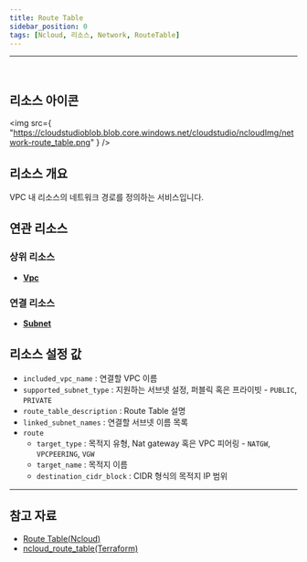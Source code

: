 ```yaml
---
title: Route Table
sidebar_position: 0
tags: [Ncloud, 리소스, Network, RouteTable]
---
```


<hr />
<br />

## 리소스 아이콘

<img
    src={
        "https://cloudstudioblob.blob.core.windows.net/cloudstudio/ncloudImg/network-route_table.png"
    }
/>

## 리소스 개요

VPC 내 리소스의 네트워크 경로를 정의하는 서비스입니다.

## 연관 리소스

### 상위 리소스

-   [**Vpc**](https://docs.cstudio.app/docs/resource/ncloud/Network/Vpc)

### 연결 리소스

-   [**Subnet**](https://docs.cstudio.app/docs/resource/ncloud/Network/Subnet)

## 리소스 설정 값

-   `included_vpc_name` : 연결할 VPC 이름
-   `supported_subnet_type` : 지원하는 서브넷 설정, 퍼블릭 혹은 프라이빗 - `PUBLIC`, `PRIVATE`
-   `route_table_description` : Route Table 설명
-   `linked_subnet_names` : 연결할 서브넷 이름 목록
-   `route`
    -   `target_type` : 목적지 유형, Nat gateway 혹은 VPC 피어링 - `NATGW`, `VPCPEERING`, `VGW`
    -   `target_name` : 목적지 이름
    -   `destination_cidr_block` : CIDR 형식의 목적지 IP 범위

---

## 참고 자료

-   [Route Table(Ncloud)](https://guide.ncloud-docs.com/docs/networking-vpc-vpcdetailedroutetable)
-   [ncloud_route_table(Terraform)](https://registry.terraform.io/providers/NaverCloudPlatform/ncloud/latest/docs/resources/route_table)
